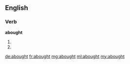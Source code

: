 ==English==

===Verb===
'''abought'''

# {{past of|[[aby]]}}
# {{past of|[[abye]]}}

[[de:abought]]
[[fr:abought]]
[[mg:abought]]
[[ml:abought]]
[[my:abought]]